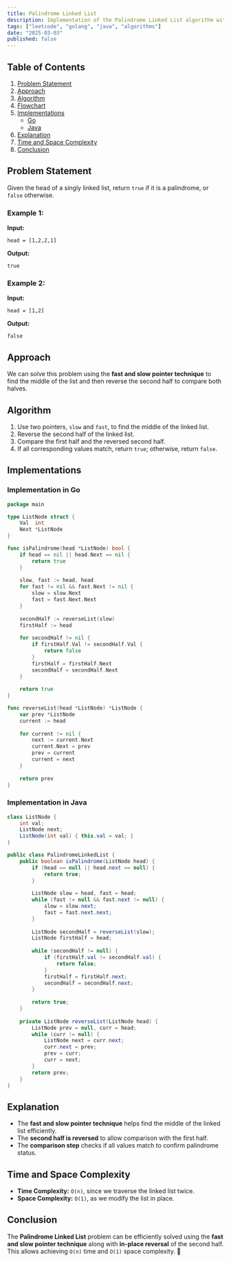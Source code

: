 ```yaml
---
title: Palindrome Linked List
description: Implementation of the Palindrome Linked List algorithm with Go and Java.
tags: ["leetcode", "golang", "java", "algorithms"]
date: "2025-03-03"
published: false
---
```


## Table of Contents

1. [Problem Statement](#problem-statement)
2. [Approach](#approach)
3. [Algorithm](#algorithm)
4. [Flowchart](#flowchart)
5. [Implementations](#implementations)
   - [Go](#implementation-in-go)
   - [Java](#implementation-in-java)
6. [Explanation](#explanation)
7. [Time and Space Complexity](#time-and-space-complexity)
8. [Conclusion](#conclusion)

## Problem Statement

Given the head of a singly linked list, return `true` if it is a palindrome, or `false` otherwise.

### Example 1:

**Input:**
```
head = [1,2,2,1]
```
**Output:**
```
true
```

### Example 2:

**Input:**
```
head = [1,2]
```
**Output:**
```
false
```

## Approach

We can solve this problem using the **fast and slow pointer technique** to find the middle of the list and then reverse the second half to compare both halves.

## Algorithm

1. Use two pointers, `slow` and `fast`, to find the middle of the linked list.
2. Reverse the second half of the linked list.
3. Compare the first half and the reversed second half.
4. If all corresponding values match, return `true`; otherwise, return `false`.

## Implementations

### Implementation in Go

```go
package main

type ListNode struct {
    Val  int
    Next *ListNode
}

func isPalindrome(head *ListNode) bool {
    if head == nil || head.Next == nil {
        return true
    }
    
    slow, fast := head, head
    for fast != nil && fast.Next != nil {
        slow = slow.Next
        fast = fast.Next.Next
    }
    
    secondHalf := reverseList(slow)
    firstHalf := head
    
    for secondHalf != nil {
        if firstHalf.Val != secondHalf.Val {
            return false
        }
        firstHalf = firstHalf.Next
        secondHalf = secondHalf.Next
    }
    
    return true
}

func reverseList(head *ListNode) *ListNode {
    var prev *ListNode
    current := head
    
    for current != nil {
        next := current.Next
        current.Next = prev
        prev = current
        current = next
    }
    
    return prev
}
```

### Implementation in Java

```java
class ListNode {
    int val;
    ListNode next;
    ListNode(int val) { this.val = val; }
}

public class PalindromeLinkedList {
    public boolean isPalindrome(ListNode head) {
        if (head == null || head.next == null) {
            return true;
        }
        
        ListNode slow = head, fast = head;
        while (fast != null && fast.next != null) {
            slow = slow.next;
            fast = fast.next.next;
        }
        
        ListNode secondHalf = reverseList(slow);
        ListNode firstHalf = head;
        
        while (secondHalf != null) {
            if (firstHalf.val != secondHalf.val) {
                return false;
            }
            firstHalf = firstHalf.next;
            secondHalf = secondHalf.next;
        }
        
        return true;
    }
    
    private ListNode reverseList(ListNode head) {
        ListNode prev = null, curr = head;
        while (curr != null) {
            ListNode next = curr.next;
            curr.next = prev;
            prev = curr;
            curr = next;
        }
        return prev;
    }
}
```

## Explanation

- The **fast and slow pointer technique** helps find the middle of the linked list efficiently.
- The **second half is reversed** to allow comparison with the first half.
- The **comparison step** checks if all values match to confirm palindrome status.

## Time and Space Complexity

- **Time Complexity:** `O(n)`, since we traverse the linked list twice.
- **Space Complexity:** `O(1)`, as we modify the list in place.

## Conclusion

The **Palindrome Linked List** problem can be efficiently solved using the **fast and slow pointer technique** along with **in-place reversal** of the second half. This allows achieving `O(n)` time and `O(1)` space complexity. 🚀


